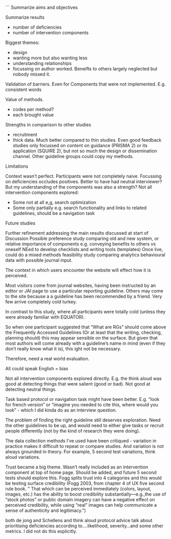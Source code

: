 ```
Summarize aims and objectives

Summarize results

* number of deficiencies
* number of intervention components

Biggest themes:

* design
* wanting more but also wanting less
* understanding relationships
* focussing on author worked. Beneifts to others largely neglected but nobody missed it. 

Validation of barriers. 
Even for Components that were not implemented. E.g. consistent words

Value of methods. 

* codes per method?
* each brought value 

Strengths in comparison to other studies

* recruitment
* thick data. Much better compared to thin studies. Even good feedback studies only focussed on content on guidance (PRISMA 2) or its application (SQUIRE 2), but not so much the design or dissemination channel. Other guideline groups could copy my methods. 

Limitations

Context wasn't perfect. Participants were not completely naive. 
Focussing on deficiencies occludes positives. 
Better to have had neutral interviewer? But my understanding of the components was also a strength?
Not all intervention components explored:

* Some not at all e,g, search optimization
* Some only partially e.g. search functionality and links to related guidelines, should be a navigation task

Future studies

Further refinement addressing the main results discussed at start of Discussion
Possible preference study comparing old and new system, or relative importance of components e.g. conveying benefits to others vs oneself
NEed to develop checklists and writing tools (templates)
Once live, could do a mixed methods feasibility study comparing analytics behavioural data with possible journal input. 







The context in which users encounter the website will effect how it is perceived. 

Most visitors come from journal websites, having been instructed by an editor or JAI page to use a particular reporting guideline. Others may come to the site because a a guideline has been recommended by a friend. Very few arrive completely cold turkey. 

In contrast to this study, where all participants were totally cold (unless they were already familiar with EQUATOR). 

So when one participant suggested that "What are RGs" should come above the Frequently Accessed Guidelines (Or at least that the writing, checking, planning should) this may appear sensible on the surface. But given that most authors will come already with a guideline's name in mind (even if they don't really know what it is), this ight not be necessary. 

Therefore, need a real world evaluation.

All could speak English = bias

Not all intervention components explored directly. E.g. the think aloud was good at detecting things that were salient (good or bad). Not good at detecting neutral things. 

Task based protocol or navigation task might have been better. E.g. "look for french version" or "imagine you needed to cite this, where would you look" - which I did kinda do as an interview question.

The problem of finding the right guideline still deserves exploration. Need the other guidelines to be up, and would need to either give tasks or recruit people differently (not by the kind of research they were doing). 

The data collection methods I've used have been critiqued - variation in practice makes it difficult to repeat or compare studies. And variation is not always grounded in theory. For example, 5 second test variations, think aloud variations. 

Trust became a big theme. Wasn't really included as an intervention component at top of home page. Should be added, and future 5 second tests should explore this. Fogg splits trust into 4 categories and this would be testing surface credibility (Fogg 2003, from chapter 4 of UX five second rule book. " That which can be perceived immediately (colors, layout, images, etc.) has the ability to boost credibility substantially—e.g.,the use of “stock photos” or public domain imagery can have a negative effect on perceived credibility, while using “real” images can help communicate a sense of authenticity and legitimacy.")

both de jong and Schellens and think aloud protocol advice talk about prioritising deficiencies according to....likelihood, severity...and some other metrics. I did not do this explicitly.